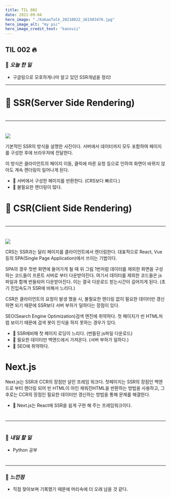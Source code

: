 ```yaml
---
title: TIL 002
date: 2021-09-04
hero_image: "./KakaoTalk_20210822_161503476.jpg"
hero_image_alt: "my pic"
hero_image_credit_text: "kanovii"
---
```


## TIL 002 🔥  
  
### 🍆 *오늘 한 일*
- 구글링으로 모호하게나마 알고 있던 SSR개념을 정리!
 * * *
#  

# 🤔 SSR(Server Side Rendering)  
#  
* * *  
#  

![](https://images.velog.io/images/kanovii/post/19646dd9-f132-4b9b-98a6-368b6f797de3/1.jpg)  
  
기본적인 SSR의 방식을 설명한 사진이다. 서버에서 데이터까지 모두 포함하여 페이지를 구성한 후에 브라우저에 전달한다.

이 방식은 클라이언트의 페이지 이동, 클릭에 따른 요청 등으로 인하여 화면이 바뀌지 않아도 계속 랜더링이 일어나게 된다.

- 🚧 서버에서 구성한 페이지를 반환한다. (CRS보다 빠르다.)
- 🚧 불필요한 랜더링이 많다.


# 🤔 CSR(Client Side Rendering)
#  
* * *  
#  
![](https://images.velog.io/images/kanovii/post/e52e1157-e712-4898-b51b-2434d74b3cf7/2.jpg)

CRS는 SSR과는 달리 페이지를 클라이언트에서 렌더링한다. 대표적으로 React, Vue 등의 SPA(Single Page Application)에서 쓰이는 기법이다. 

SPA의 경우 첫번 화면에 들어가게 될 때 위 그림 1번처럼 데이터를 제외한 화면을 구성하는 코드들이 프론트 서버로 부터 다운받아진다. 여기서 데이터를 제외한 코드들은 js파일과 함께 번들되어 다운받아진다. 이는 결국 다운로드 받는시간이 길어지게 된다. (초기 진입속도가 SSR에 비해서 느리다.)

CSR은 클라이언트의 요청이 발생 했을 시, 불필요한 렌더링 없이 필요한 데이터만 갱신하면 되기 때문에  SSR보다 서버 부하가 덜하다는 장점이 있다.

SEO(Search Engine Optimization)검색 엔진에 취약하다. 첫 페이지가 빈 HTML처럼 보이기 때문에 검색 봇이 인식을 하지 못하는 경우가 있다.

- 🚧 SSR에비해 첫 페이지 로딩이 느리다. (번들된 js파일 다운로드)
- 🚧 필요한 데이터만 백엔드에서 가져온다. (서버 부하가 덜하다.)
- 🚧 SEO에 취약하다. 

# Next.js

Next.js는 SSR과 CCR의 장점만 살린 프레임 워크다. 첫페이지는 SSR의 장점인 백엔드로 부터 렌더링 되어 빈 HTML이 아인 채워진HTML을 반환하는 방법을 사용하고, 그 후로는 CCR의 장점인 필요한 데이터만 갱신하는 방법을 통해 문제를 해결한다.


- 🚧 Next.js는 React에 SSR을 쉽게 구현 해 주는 프레임워크이다.

#  
  * * *
  #  
### 🍆 *내일 할 일*    
- Python 공부   
#  
  * * *  
### 🍆 *느낀점* 
- 직점 찾아보며 기록했기 때문에 머리속에 더 오래 남을 것 같다.  


